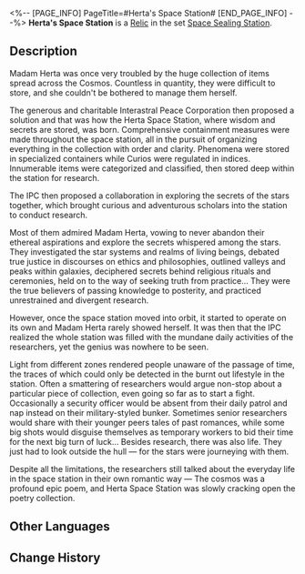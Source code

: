 <%-- [PAGE_INFO]
PageTitle=#Herta's Space Station#
[END_PAGE_INFO] --%>
{{Relic Infobox
|id        = 63015
|image     = Item Herta's Space Station.png{{subst:void|<!--$UPLOAD:<<SpriteOutput/RelicFigures/IconRelic_301_5.png>-<Item Herta's Space Station.png>-<Relic Icons>>-->}}
|set       = Space Sealing Station
|piece     = Link Rope
|mentions  = 
}}
{{Description|Encapsulated in the plane is the Herta Space Station. Parked above The Blue, it slowly drifts along its predetermined orbit, with the silent cosmos looking like a book waiting to be read.}}
'''Herta's Space Station''' is a [[Relic]] in the set [[Space Sealing Station]].

==Description==
Madam Herta was once very troubled by the huge collection of items spread across the Cosmos. Countless in quantity, they were difficult to store, and she couldn't be bothered to manage them herself.

The generous and charitable Interastral Peace Corporation then proposed a solution and that was how the Herta Space Station, where wisdom and secrets are stored, was born. Comprehensive containment measures were made throughout the space station, all in the pursuit of organizing everything in the collection with order and clarity. Phenomena were stored in specialized containers while Curios were regulated in indices. Innumerable items were categorized and classified, then stored deep within the station for research.

The IPC then proposed a collaboration in exploring the secrets of the stars together, which brought curious and adventurous scholars into the station to conduct research.

Most of them admired Madam Herta, vowing to never abandon their ethereal aspirations and explore the secrets whispered among the stars. They investigated the star systems and realms of living beings, debated true justice in discourses on ethics and philosophies, outlined valleys and peaks within galaxies, deciphered secrets behind religious rituals and ceremonies, held on to the way of seeking truth from practice... They were the true believers of passing knowledge to posterity, and practiced unrestrained and divergent research.

However, once the space station moved into orbit, it started to operate on its own and Madam Herta rarely showed herself. It was then that the IPC realized the whole station was filled with the mundane daily activities of the researchers, yet the genius was nowhere to be seen.

Light from different zones rendered people unaware of the passage of time, the traces of which could only be detected in the burnt out lifestyle in the station. Often a smattering of researchers would argue non-stop about a particular piece of collection, even going so far as to start a fight. Occasionally a security officer would be absent from their daily patrol and nap instead on their military-styled bunker. Sometimes senior researchers would share with their younger peers tales of past romances, while some big shots would disguise themselves as temporary workers to bid their time for the next big turn of luck... Besides research, there was also life. They just had to look outside the hull &mdash; for the stars were journeying with them.

Despite all the limitations, the researchers still talked about the everyday life in the space station in their own romantic way &mdash; The cosmos was a profound epic poem, and Herta Space Station was slowly cracking open the poetry collection.

==Other Languages==
{{Other Languages
|en   = Herta's Space Station
|zhs  = 「黑塔」的空间站点
|zht  = 「黑塔」的太空站
|ja   = 「ヘルタ」の{{Rubi|宇宙|うちゅう}}ステーション
|ko   = 「헤르타」의 우주정거장
|es   = Estación Espacial de Herta
|fr   = Station spatiale Herta
|ru   = Космическая станция «Герта»
|th   = Herta's Space Station
|vi   = Điểm Trạm Không Gian Herta
|de   = Hertas Raumstation
|id   = Herta's Space Station
|pt   = Estação Espacial de Herta
}}

==Change History==
{{Change History|1.0}}
